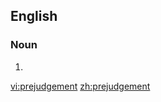 ==English==

===Noun===
{{en-noun}}

# {{alternative spelling of|[[prejudgment]]}}

[[vi:prejudgement]]
[[zh:prejudgement]]